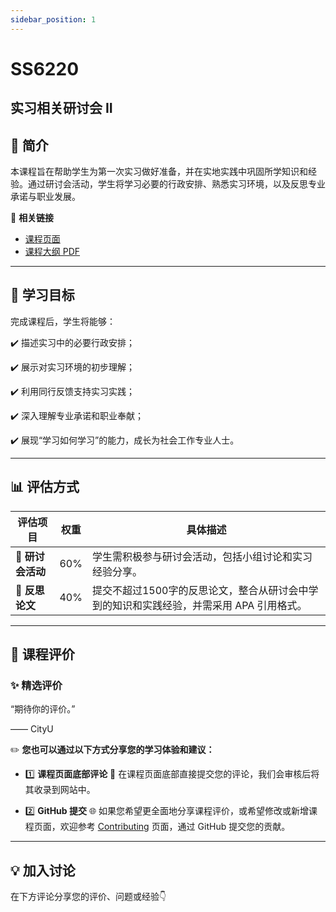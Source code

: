 ```yaml
---
sidebar_position: 1
---
```


# SS6220
## 实习相关研讨会 II

## **📘 简介**
本课程旨在帮助学生为第一次实习做好准备，并在实地实践中巩固所学知识和经验。通过研讨会活动，学生将学习必要的行政安排、熟悉实习环境，以及反思专业承诺与职业发展。

🔗 **相关链接**
- [课程页面](https://www.cityu.edu.hk/catalogue/pg/202425/course/SS6220.htm)
- [课程大纲 PDF](https://www.cityu.edu.hk/catalogue/pg/202425/course/SS6220.pdf)

---

## **🎯 学习目标**

完成课程后，学生将能够：

✔️ 描述实习中的必要行政安排；

✔️ 展示对实习环境的初步理解；

✔️ 利用同行反馈支持实习实践；

✔️ 深入理解专业承诺和职业奉献；

✔️ 展现“学习如何学习”的能力，成长为社会工作专业人士。

---

## **📊 评估方式**

| **评估项目**             | **权重** | **具体描述**                                                                                       |
|------------------------|---------|---------------------------------------------------------------------------------------------------|
| **🎤 研讨会活动**        | 60%     | 学生需积极参与研讨会活动，包括小组讨论和实习经验分享。                                                      |
| **📄 反思论文**          | 40%     | 提交不超过1500字的反思论文，整合从研讨会中学到的知识和实践经验，并需采用 APA 引用格式。                              |

---

## **💬 课程评价**

### ✨ **精选评价**
<div className={commentStyles.commentBox}>
    <p className={commentStyles.commentText}>
        “期待你的评价。”
    </p>
    <p className={commentStyles.commentAuthor}>—— CityU</p>
</div>

✏️ **您也可以通过以下方式分享您的学习体验和建议：**

- 1️⃣ **课程页面底部评论**
💬 在课程页面底部直接提交您的评论，我们会审核后将其收录到网站中。

- 2️⃣ **GitHub 提交**
🌐 如果您希望更全面地分享课程评价，或希望修改或新增课程页面，欢迎参考 [Contributing](https://penjc.github.io/cityU-navigator/contributing) 页面，通过 GitHub 提交您的贡献。

---

## **💡 加入讨论**

在下方评论分享您的评价、问题或经验👇
<Utterances />
